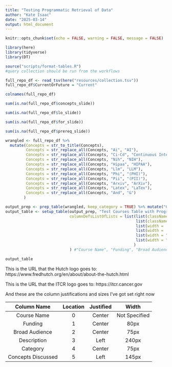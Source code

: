 ```yaml
---
title: "Testing Programmatic Retrieval of Data"
author: "Kate Isaac"
date: "2025-03-14"
output: html_document
---
```


```r
knitr::opts_chunk$set(echo = FALSE, warning = FALSE, message = FALSE)
```

```r
library(here)
library(tidyverse)
library(DT)
```

```r
source("scripts/format-tables.R")
#query collection should be run from the workflows
```

```r
full_repo_df <- read_tsv(here("resources/collection.tsv"))
full_repo_df$CurrentOrFuture = "Current"

```
```r
colnames(full_repo_df)
```

```r
sum(is.na(full_repo_df$concepts_slide))
```

```r
sum(is.na(full_repo_df$lo_slide))
```

```r
sum(is.na(full_repo_df$for_slide))
```

```r
sum(is.na(full_repo_df$prereq_slide))
```

```r
wrangled <- full_repo_df %>%
  mutate(Concepts = str_to_title(Concepts),
         Concepts = str_replace_all(Concepts, "Ai", "AI"),
         Concepts = str_replace_all(Concepts, "Ci-Cd", "Continuous Integration/Continuous Deployment"),
         Concepts = str_replace_all(Concepts, "Nih", "NIH"),
         Concepts = str_replace_all(Concepts, "Hipaa", "HIPAA"),
         Concepts = str_replace_all(Concepts, "Llm", "LLM"),
         Concepts = str_replace_all(Concepts, "Phi", "(PHI)"),
         Concepts = str_replace_all(Concepts, "Pii", "(PII)"),
         Concepts = str_replace_all(Concepts, "Arxiv", "ArXiv"),
         Concepts = str_replace_all(Concepts, "Latex", "LaTex"),
         Concepts = str_replace_all(Concepts, "And", "&")
        )
```

```r
output_prep <- prep_table(wrangled, keep_category = TRUE) %>% mutate("Concepts Discussed" = str_replace_all(`Concepts Discussed`, "De Identification", "De-Identification"))
output_table <- setup_table(output_prep, "Test Courses Table with Programmatic Querying",
                            columnDefsListOfLists = list(list(className = 'dt-center', targets = c(0,1,2,4)),
                                                         list(className = "dt-left", targets = c(3,5)),
                                                         list(width = '240px', targets = c(3)),
                                                         list(width = '80px', targets = c(1)),
                                                         list(width = "75px", targets = c(2,4)),
                                                         list(width = "145px", targets = c(5))
                                                        )
                            ) #"Course Name", "Funding", "Broad Audience", "Description", "Category", "Concepts Discussed"
```

```r
output_table
```

This is the URL that the Hutch logo goes to: https://www.fredhutch.org/en/about/about-the-hutch.html

This is the URL that the ITCR logo goes to: https://itcr.cancer.gov

And these are the column justifications and sizes I've got set right now

| Column Name        | Location | Justified | Width         |
| :----------------: | :------: | :-------: | :-----------: |
| Course Name        | 0        | Center    | Not Specified |
| Funding            | 1        | Center    | 80px          |
| Broad Audience     | 2        | Center    | 75px          |
| Description        | 3        | Left      | 240px         |
| Category           | 4        | Center    | 75px          |
| Concepts Discussed | 5        | Left      | 145px         |
